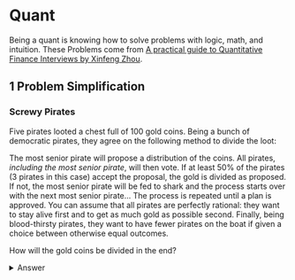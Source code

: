 # Quant

Being a quant is knowing how to solve problems with logic, math, and intuition. These Problems come from [A practical guide to Quantitative Finance Interviews by Xinfeng Zhou](https://academyflex.com/wp-content/uploads/2024/03/a-practical-guide-to-quantitative-finance-interviews.pdf).

## 1 Problem Simplification

### Screwy Pirates

Five pirates looted a chest full of 100 gold coins. Being a bunch of democratic pirates,
they agree on the following method to divide the loot:

The most senior pirate will propose a distribution of the coins. All pirates, *including the
most senior pirate*, will then vote. If at least $50\%$ of the pirates ($3$ pirates in this case)
accept the proposal, the gold is divided as proposed. If not, the most senior pirate will be
fed to shark and the process starts over with the next most senior pirate... The process is
repeated until a plan is approved. You can assume that all pirates are perfectly rational:
they want to stay alive first and to get as much gold as possible second. Finally, being
blood-thirsty pirates, they want to have fewer pirates on the boat if given a choice
between otherwise equal outcomes.

How will the gold coins be divided in the end?

<details>
<summary>Answer</summary>
I have no idea what the five pirates will do, lemme consider a simpler case, 1 pirate.

1 pirate. Pirate 1 propose to distribute all 100 gold coins to himself, and accept the proposal.

$$100 \text{ coins to pirate 1}$$

2 pirates. Pirate 2 proposes to get all the gold, 50% good, gets all the gold.

$$100 \text{ coins to pirate 2}$$

3 pirates. From the perspective of pirate 1, pirate 1 gets nothing if pirate 3 pirate 3 gets voted out (back to case 2), so pirate 1 will try to make pirate 3 win, iff pirate 1 gets at least some benefits. Pirate 3 knows that, so pirate 3 will give 1 coin to pirate 1 and 99 coins to pirate 3, since pirate 1 will think anything is better than nothing. 

$$1 \text{ coin to pirate 1}, 99 \text{ coins to pirate 3}$$


4 pirates. If pirate 4 gives to pirate 2, pirate 2 will vote for pirate 4 because if he doesn't, it will be back to 3 pirates case where he doesn't get anything...So

$$1 \text{ coin pirate 2}, 99 \text{ coins pirate 4}$$

5 pirates. Pirate 5 will give coinds to pirate 1 and pirate 3, because doing that will allow them to get some coins, where if he gets voted out, in 4 pirates case they don't get anything...So

$$\boxed{1 \text{ coin for pirate 1}, 1 \text{ coin for pirate 3}, 98 \text{ coins for pirate 5}}$$

We can actually formualte a generalizable law from this using mathematics. 
</details>










